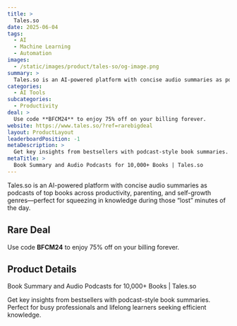 ```yaml
---
title: >
  Tales.so
date: 2025-06-04
tags:
  - AI
  - Machine Learning
  - Automation
images:
  - /static/images/product/tales-so/og-image.png
summary: >
  Tales.so is an AI-powered platform with concise audio summaries as podcasts of top books across productivity, parenting, and self-growth genres—perfect for squeezing in knowledge during those “lost” minutes of the day.
categories:
  - AI Tools
subcategories:
  - Productivity
deal: >
  Use code **BFCM24** to enjoy 75% off on your billing forever.
website: https://www.tales.so/?ref=rarebigdeal
layout: ProductLayout
leaderboardPosition: -1
metaDescription: >
  Get key insights from bestsellers with podcast-style book summaries. Perfect for busy professionals and lifelong learners seeking efficient knowledge.
metaTitle: >
  Book Summary and Audio Podcasts for 10,000+ Books | Tales.so
---
```

Tales.so is an AI-powered platform with concise audio summaries as podcasts of top books across productivity, parenting, and self-growth genres—perfect for squeezing in knowledge during those “lost” minutes of the day.

## Rare Deal

Use code **BFCM24** to enjoy 75% off on your billing forever.

## Product Details

Book Summary and Audio Podcasts for 10,000+ Books | Tales.so

Get key insights from bestsellers with podcast-style book summaries. Perfect for busy professionals and lifelong learners seeking efficient knowledge.
